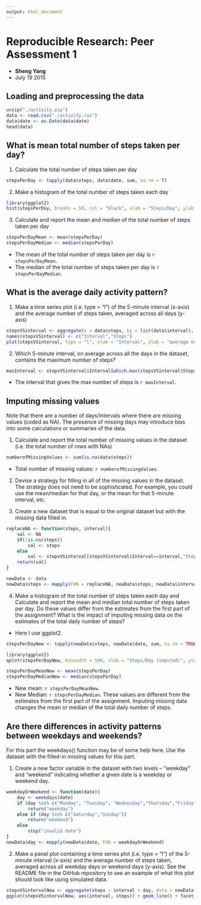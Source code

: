 ```yaml
---
output: html_document
---
```

# Reproducible Research: Peer Assessment 1
- **Sheng Yang**
- July 19 2015

## Loading and preprocessing the data
```r
unzip("./activity.zip")
data <- read.csv("./activity.csv")
data$date <- as.Date(data$date)
head(data)
```

## What is mean total number of steps taken per day?
1. Calculate the total number of steps taken per day
``` r
stepsPerDay <- tapply(data$steps, data$date, sum, na.rm = T)
```


2. Make a histogram of the total number of steps taken each day
``` r
library(ggplot2)
hist(stepsPerDay, breaks = 50, col = "black", xlab = "Steps/Day", ylab = "Count")

```

3. Calculate and report the mean and median of the total number of steps taken per day
``` r
stepsPerDayMean <- mean(stepsPerDay)
stepsPerDayMedian <- median(stepsPerDay)
```

- The mean of the total number of steps taken per day is `r stepsPerDayMean`.
- The median of the total number of steps taken per day is `r stepsPerDayMedian`.

## What is the average daily activity pattern?
1. Make a time series plot (i.e. type = "l") of the 5-minute interval (x-axis) and the average number of steps taken, averaged across all days (y-axis)
```r
stepsVSinterval <- aggregate(x = data$steps, by = list(data$interval), FUN = mean, na.rm = T)
names(stepsVSinterval) <- c("Interval","Steps")
plot(stepsVSinterval, type = "l", xlab = "Interval", ylab = "average number of steps" )
```

2. Which 5-minute interval, on average across all the days in the dataset, contains the maximum number of steps?
```r
maxInterval <- stepsVSinterval$Interval[which.max(stepsVSinterval$Steps)]
```

- The interval that gives the max number of steps is `r maxInterval`.

## Imputing missing values
Note that there are a number of days/intervals where there are missing values (coded as NA). The presence of missing days may introduce bias into some calculations or summaries of the data.

1. Calculate and report the total number of missing values in the dataset (i.e. the total number of rows with NAs)
```r
numberofMissingValues <- sum(is.na(data$steps))
```

- Total number of missing values: `r numberofMissingValues`.

2. Devise a strategy for filling in all of the missing values in the dataset. The strategy does not need to be sophisticated. For example, you could use the mean/median for that day, or the mean for that 5-minute interval, etc.

3. Create a new dataset that is equal to the original dataset but with the missing data filled in.
```r
replaceNA <- function(steps, interval){
    val <- NA
    if(!is.na(steps))
        val <- steps
    else
        val <- stepsVSinterval[stepsVSinterval$Interval==interval,"Steps"]
    return(val)
}

newData <- data
newData$steps <- mapply(FUN = replaceNA, newData$steps, newData$interval)

```

4. Make a histogram of the total number of steps taken each day and Calculate and report the mean and median total number of steps taken per day. Do these values differ from the estimates from the first part of the assignment? What is the impact of imputing missing data on the estimates of the total daily number of steps?
- Here I use ggplot2.

```r
stepsPerDayNew <- tapply(newData$steps, newData$date, sum, na.rm = TRUE)

library(ggplot2)
qplot(stepsPerDayNew, binwidth = 500, xlab = "Steps/Day (imputed)", ylab = "Count")

stepsPerDayMeanNew <- mean(stepsPerDay)
stepsPerDayMedianNew <- median(stepsPerDay)
```

- New mean: `r stepsPerDayMeanNew`.
- New Median: `r stepsPerDayMedian`.
These values are different from the estimates from the first part of the assignment. Imputing missing data changes the mean or median of the total daily number of steps.


## Are there differences in activity patterns between weekdays and weekends?
For this part the weekdays() function may be of some help here. Use the dataset with the filled-in missing values for this part.

1. Create a new factor variable in the dataset with two levels – “weekday” and “weekend” indicating whether a given date is a weekday or weekend day.
```r
weekdayOrWeekend <- function(date){
    day <- weekdays(date)
    if (day %in% c("Monday", "Tuesday", "Wednesday","Thursday","Friday"))
        return("weekday")
    else if (day %in% c("Saturday","Sunday"))
        return("weekend")
    else
        stop("invalid date")
}
newData$day <- mapply(newData$date, FUN = weekdayOrWeekend)

```


2. Make a panel plot containing a time series plot (i.e. type = "l") of the 5-minute interval (x-axis) and the average number of steps taken, averaged across all weekday days or weekend days (y-axis). See the README file in the GitHub repository to see an example of what this plot should look like using simulated data.

```r
stepsVSintervalNew <- aggregate(steps ~ interval + day, data = newData, mean)
ggplot(stepsVSintervalNew, aes(interval, steps)) + geom_line() + facet_grid(day ~ .) + xlab("Interval") + ylab("average number of steps")

```


